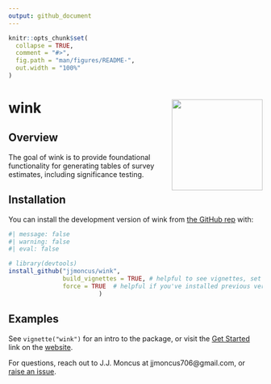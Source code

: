 ```yaml
---
output: github_document
---
```


<!-- README.md is generated from README.Rmd. Please edit that file -->

```r
knitr::opts_chunk$set(
  collapse = TRUE,
  comment = "#>",
  fig.path = "man/figures/README-",
  out.width = "100%"
)
```

# wink <a href="https://jjmoncus.github.io/wink/"><img src="man/figures/logo.png" align="right" height="180" /></a>

<!-- badges: start -->
<!-- badges: end -->

## Overview

The goal of wink is to provide foundational functionality for generating tables of survey estimates, including significance testing.

## Installation

You can install the development version of wink from [the GitHub rep](https://github.com/jjmoncus/wink/) with:

``` r
#| message: false 
#| warning: false
#| eval: false

# library(devtools)
install_github("jjmoncus/wink", 
               build_vignettes = TRUE, # helpful to see vignettes, set to FALSE if needed
               force = TRUE  # helpful if you've installed previous versions, forces an override, set to FALSE if needed
                         )
```

## Examples

See `vignette("wink")` for an intro to the package, or visit the [Get Started](https://jjmoncus.github.io/wink/articles/wink.html) link on the [website](https://jjmoncus.github.io/wink/index.html).

For questions, reach out to J.J. Moncus at jjmoncus706@gmail.com, or [raise an issue](https://github.com/jjmoncus/wink/issues).
